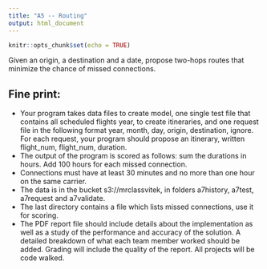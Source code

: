 ```yaml
---
title: "A5 -- Routing"
output: html_document
---
```



```r
knitr::opts_chunk$set(echo = TRUE)
```

Given an origin, a destination and a date, propose two-hops routes that minimize the chance of missed connections. 

## Fine print: 

  * Your program takes data  files to create model, one single test file that contains all scheduled flights year, to create itineraries, and one request file in the following format  year, month, day, origin, destination, ignore. For each request, your program should propose an itinerary, written flight_num, flight_num, duration.  
 * The output of the program is scored as follows: sum the durations in hours. Add 100 hours for each missed connection. 
 * Connections must have at least 30 minutes and no more than one hour on the same carrier. 
 *  The data is in the bucket s3://mrclassvitek, in folders a7history, a7test, a7request and a7validate.  
 * The last directory contains a file which lists missed connections, use it for scoring. 
 *  The PDF report file should include details about the implementation as well as a study of the performance and accuracy of the solution. A detailed breakdown of what each team member worked should be added. Grading will include the quality of the report. All projects will be code walked.

